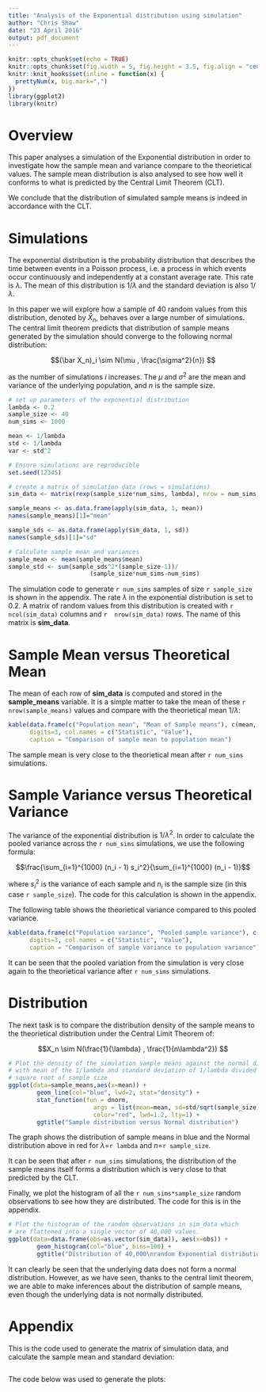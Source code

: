 ```yaml
---
title: "Analysis of the Exponential distribution using simulation"
author: "Chris Shaw"
date: "23 April 2016"
output: pdf_document
---
```


```r
knitr::opts_chunk$set(echo = TRUE)
knitr::opts_chunk$set(fig.width = 5, fig.height = 3.5, fig.align = "center")
knitr::knit_hooks$set(inline = function(x) {
  prettyNum(x, big.mark=",")
})
library(ggplot2)
library(knitr)
```

# Overview

This paper analyses a simulation of the Exponential distribution in order to investigate how the sample mean and variance compare to the theorietical values.  The sample mean distribution is also analysed to see how well it conforms to what is predicted  by the Central Limit Theorem (CLT).

We conclude that the distribution of simulated sample means is indeed in accordance with the CLT.

# Simulations

The exponential distribution is the probability distribution that describes the time between events in a Poisson process, i.e. a process in which events occur continuously and independently at a constant average rate.  This rate is $\lambda$.  The mean of this distribution is $1/\lambda$ and the standard deviation is also $1/\lambda$.

In this paper we will explore how a sample of 40 random values from this distribution, denoted by $\bar X_n$, behaves over a large number of simulations.  The central limit theorem predicts that distribution of sample means generated by the simulation should converge to the following normal distribution:
 
$$(\bar X_n)_i \sim N(\mu , \frac{\sigma^2}{n}) $$

as the number of simulations $i$ increases. The $\mu$ and $\sigma^2$ are the mean and variance of the underlying population, and $n$ is the sample size.

```r
# set up parameters of the exponential distribution
lambda <- 0.2
sample_size <- 40
num_sims <- 1000

mean <- 1/lambda
std <- 1/lambda
var <- std^2

# Ensure simulations are reproducible
set.seed(12345)

# create a matrix of simulation data (rows = simulations)
sim_data <- matrix(rexp(sample_size*num_sims, lambda), nrow = num_sims)

sample_means <- as.data.frame(apply(sim_data, 1, mean))
names(sample_means)[1]="mean"

sample_sds <- as.data.frame(apply(sim_data, 1, sd))
names(sample_sds)[1]="sd"

# Calculate sample mean and variances 
sample_mean <- mean(sample_means$mean)
sample_std <- sum(sample_sds^2*(sample_size-1))/
                       (sample_size*num_sims-num_sims)
```

The simulation code to generate `r num_sims` samples of size `r sample_size` is shown in the appendix. The rate $\lambda$ in the exponential distribution is set to 0.2. A matrix of random values from this distribution is created with `r ncol(sim_data)` columns and `r 
nrow(sim_data)` rows.  The name of this matrix is  **sim_data**.

# Sample Mean versus Theoretical Mean

The mean of each row of **sim_data** is computed and stored in the **sample_means** variable.  It is a simple matter to take the mean of these `r nrow(sample_means)` values and compare with the theorietical mean $1/\lambda$:

```r
kable(data.frame(c("Population mean", "Mean of Sample means"), c(mean, sample_mean)),
      digits=3, col.names = c("Statistic", "Value"),
      caption = "Comparison of sample mean to population mean")
```

The sample mean is very close to the theorietical mean after `r num_sims` simulations.

# Sample Variance versus Theoretical Variance

The variance of the exponential distribution is $1/\lambda^2$.  In order to calculate the pooled variance across the `r num_sims` simulations, we use the following formula:

$$\frac{\sum_{i=1}^{1000} (n_i - 1) s_i^2}{\sum_{i=1}^{1000} (n_i - 1)}$$

where $s_i^2$ is the variance of each sample and $n_i$ is the sample size (in this case `r sample_size`).  The code for this calculation is shown in the appendix.

The following table shows the theorietical variance compared to this pooled variance.
```r
kable(data.frame(c("Population variance", "Pooled sample variance"), c(var, sample_std)),
      digits=3, col.names = c("Statistic", "Value"),
      caption = "Comparison of sample variance to population variance")
```

It can be seen that the pooled variation from the simulation is very close again to the theorietical variance after `r num_sims` simulations.

# Distribution

The next task is to compare the distribution density of the sample means to the theorietical distribution under the Central Limit Theorem of:

$$X_n \sim N(\frac{1}{\lambda} , \frac{1}{n\lambda^2}) $$

```r
# Plot the density of the simulation sample means against the normal distribution
# with mean of the 1/lambda and standard deviation of 1/lambda divided by 
# square root of sample size
ggplot(data=sample_means,aes(x=mean)) +
        geom_line(col="blue", lwd=2, stat="density") +
        stat_function(fun = dnorm, 
                        args = list(mean=mean, sd=std/sqrt(sample_size)), 
                        color="red", lwd=1.2, lty=1) +
        ggtitle("Sample distribution versus Normal distribution")
```

The graph shows the distribution of sample means in blue and the Normal distribution above in red for $\lambda$=`r lambda` and $n$=`r sample_size`.

It can be seen that after `r num_sims` simulations, the distribution of the sample means itself forms a distribution which is very close to that predicted by the CLT.

Finally, we plot the histogram of all the `r num_sims*sample_size` random observations to see how they are distributed.  The code for this is in the appendix.
```r
# Plot the histogram of the random observations in sim_data which
# are flattened into a single vector of 40,000 values.
ggplot(data=data.frame(obs=as.vector(sim_data)), aes(x=obs)) +
        geom_histogram(col="blue", bins=100) +
        ggtitle("Distribution of 40,000\nrandom Exponential distribution samples")
```
It can clearly be seen that the underlying data does not form a normal distribution.  However, as we have seen, thanks to the central limit theorem, we are able to make inferences about the distribution of sample means, even though the underlying data is not normally distributed.


\clearpage
\appendix
\pagenumbering{roman}

# Appendix

This is the code used to generate the matrix of simulation data, and calculate the sample mean and standard deviation:

```r
```

The code below was used to generate the plots:

```r
```

```r
```
